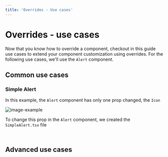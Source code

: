 ```yaml
---
title: 'Overrides - Use cases'
---
```


# Overrides - use cases


Now that you know how to override a component, checkout in this guide 
use cases to extend your component customization using overrides.
For the following use cases, we'll use the `Alert` component.

## Common use cases

### Simple Alert

In this example, the `Alert` component has only one prop changed, the `Icon`

![image-example](/)

To change this prop in the `Alert` component, we created the `SimpleAlert.tsx` file

```tsx filename="SimpleAlert.tsx" copy


```



## Advanced use cases